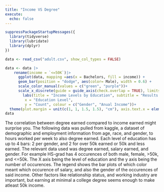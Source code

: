 ```yaml
---
title: "Income VS Degree"
execute: 
  echo: false
---
```



```r
suppressPackageStartupMessages({
  library(tidyverse)
  library(lubridate)
  library(dplyr)
})

data <- read_csv("adult.csv", show_col_types = FALSE)

```

```r
data <- data |>
    rename(income = `<=50K`)|>
      ggplot(data, mapping =aes(x = Bachelors, fill = income)) +
      geom_bar(position = "dodge", aes(color= Male), width = 0.6) +
      scale_color_manual(values = c("green", "purple"))+
      scale_x_discrete(guide = guide_axis(check.overlap = TRUE), limits = c("Preschool", "1st-4th", "5th-6th", "7th-8th", "9th", "10th", "11th", "12th", "HS-grad", "Prof-school", "Some-college", "Assoc-voc", "Assoc-acdm", "Bachelors", "Masters", "Doctorate"))+
        labs(title = "Income Levels by Education", subtitle = "Results might surprise you. Up to 4 occurences per education level recorded",
         x = "Education Level",
         y = "Count", colour = c("Gender", "Anual Income"))+
  theme(plot.margin = unit(c(1, 1, 1.5, 1.5), "cm"), axis.text.x = element_text(angle = 45, hjust = 1, size = 10))
data    
```

The correlation between degree earned compared to income earned might surprise you. The following data was pulled from kaggle, a dataset of demographic and employment information from age, race, and gender, to hours worked per week to also degree earned. Each level of education has up to 4 bars: 2 per gender, and 2 for over 50k earned or 50k and less earned. The relevant data used was degree earned, salary earned, and gender. For example HS-grad has 4 occurences of both male, female, >50k, and <=50k. The X axis being the level of education and the y axis being the number of occurences. The legend shows the bar plots of which color meant which occurence of salary, and also the gender of the occurences of said income. Other factors like relationship status, and working industry are important, but earning at minimal a college degree seems enough to make atleast 50k income.
